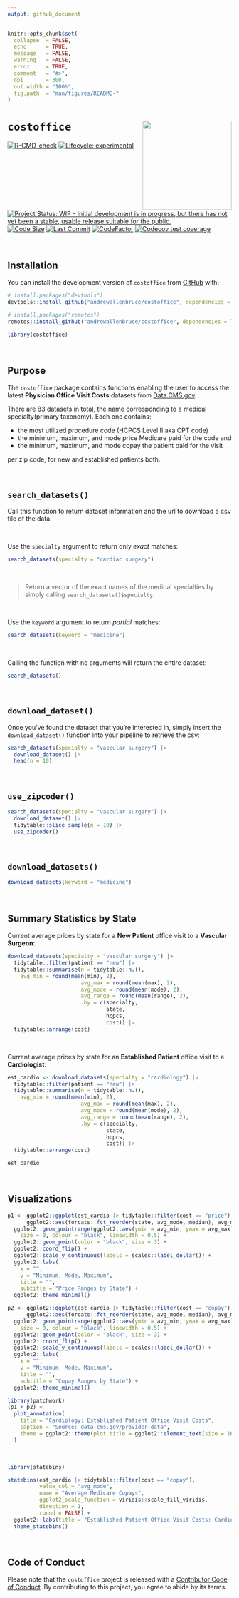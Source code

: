 ```yaml
---
output: github_document
---
```


<!-- README.md is generated from README.Rmd. Please edit that file -->

```r
knitr::opts_chunk$set(
  collapse  = FALSE,
  echo      = TRUE,
  message   = FALSE, 
  warning   = FALSE,
  error     = TRUE,
  comment   = "#>",
  dpi       = 300, 
  out.width = "100%",
  fig.path  = "man/figures/README-"
)
```

# `costoffice` <a href="https://andrewallenbruce.github.io/costoffice/"><img src="man/figures/logo.png" align="right" height="200" /></a>


<!-- badges: start -->
[![R-CMD-check](https://github.com/andrewallenbruce/costoffice/actions/workflows/R-CMD-check.yaml/badge.svg)](https://github.com/andrewallenbruce/costoffice/actions/workflows/R-CMD-check.yaml)
[![Lifecycle: experimental](https://img.shields.io/badge/lifecycle-experimental-orange.svg)](https://lifecycle.r-lib.org/articles/stages.html#experimental)
[![Project Status: WIP - Initial development is in progress, but there has not yet been a stable, usable release suitable for the public.](https://www.repostatus.org/badges/latest/wip.svg)](https://www.repostatus.org/#wip)
[![Code Size](https://img.shields.io/github/languages/code-size/andrewallenbruce/costoffice.svg)](https://github.com/andrewallenbruce/costoffice)
[![Last Commit](https://img.shields.io/github/last-commit/andrewallenbruce/costoffice.svg)](https://github.com/andrewallenbruce/costoffice/commits/main)
[![CodeFactor](https://www.codefactor.io/repository/github/andrewallenbruce/costoffice/badge)](https://www.codefactor.io/repository/github/andrewallenbruce/costoffice)
[![Codecov test coverage](https://codecov.io/gh/andrewallenbruce/costoffice/branch/main/graph/badge.svg)](https://app.codecov.io/gh/andrewallenbruce/costoffice?branch=main)
<!-- badges: end -->

<br>

## Installation

You can install the development version of `costoffice` from [GitHub](https://github.com/) with:

``` r
# install.packages("devtools")
devtools::install_github("andrewallenbruce/costoffice", dependencies = TRUE, build_vignettes = TRUE)
```
``` r
# install.packages("remotes")
remotes::install_github("andrewallenbruce/costoffice", dependencies = TRUE, build_vignettes = TRUE)
```

```r
library(costoffice)
```

<br>

## Purpose

The `costoffice` package contains functions enabling the user to access the latest __Physician Office Visit Costs__ datasets from [Data.CMS.gov](https://data.cms.gov/provider-data/search?page-size=50&theme=Physician%20office%20visit%20costs). 

There are 83 datasets in total, the name corresponding to a medical specialty(primary taxonomy). Each one contains:

  * the most utilized procedure code (HCPCS Level II aka CPT code)
  * the minimum, maximum, and mode price Medicare paid for the code and
  * the minimum, maximum, and mode copay the patient paid for the visit
  
per zip code, for new and established patients both.

<br>

## `search_datasets()`

Call this function to return dataset information and the url to download a csv file of the data.

<br>

Use the `specialty` argument to return only _exact_ matches:

```r
search_datasets(specialty = "cardiac surgery")
```

<br>

> Return a vector of the exact names of the medical specialties by simply calling `search_datasets()$specialty`.

<br>

Use the `keyword` argument to return _partial_ matches:

```r
search_datasets(keyword = "medicine")
```

<br>

Calling the function with no arguments will return the entire dataset:

```r
search_datasets()
```

<br>

## `download_dataset()`

Once you've found the dataset that you're interested in, simply insert the `download_dataset()` function into your pipeline to retrieve the csv:

```r
search_datasets(specialty = "vascular surgery") |> 
  download_dataset() |> 
  head(n = 10)
```


<br>

## `use_zipcoder()`

```r
search_datasets(specialty = "vascular surgery") |> 
  download_dataset() |> 
  tidytable::slice_sample(n = 10) |> 
  use_zipcoder()
```

<br>

## `download_datasets()`

```r
download_datasets(keyword = "medicine")
```


<br>

## Summary Statistics by State

Current average prices by state for a **New Patient** office visit to a **Vascular Surgeon**:

```r
download_datasets(specialty = "vascular surgery") |> 
  tidytable::filter(patient == "new") |> 
  tidytable::summarise(n = tidytable::n.(),
    avg_min = round(mean(min), 2),
                       avg_max = round(mean(max), 2),
                       avg_mode = round(mean(mode), 2),
                       avg_range = round(mean(range), 2),
                       .by = c(specialty, 
                               state, 
                               hcpcs, 
                               cost)) |> 
  tidytable::arrange(cost)
```

<br>

Current average prices by state for an **Established Patient** office visit to a **Cardiologist**:

```r
est_cardio <- download_datasets(specialty = "cardiology") |> 
  tidytable::filter(patient == "new") |> 
  tidytable::summarise(n = tidytable::n.(),
    avg_min = round(mean(min), 2),
                       avg_max = round(mean(max), 2),
                       avg_mode = round(mean(mode), 2),
                       avg_range = round(mean(range), 2),
                       .by = c(specialty, 
                               state, 
                               hcpcs, 
                               cost)) |> 
  tidytable::arrange(cost)

est_cardio
```


<br>

## Visualizations

```r
p1 <- ggplot2::ggplot(est_cardio |> tidytable::filter(cost == "price"), 
      ggplot2::aes(forcats::fct_reorder(state, avg_mode, median), avg_mode)) + 
  ggplot2::geom_pointrange(ggplot2::aes(ymin = avg_min, ymax = avg_max), 
    size = 0, colour = "black", linewidth = 0.5) +
  ggplot2::geom_point(color = "black", size = 3) +
  ggplot2::coord_flip() +
  ggplot2::scale_y_continuous(labels = scales::label_dollar()) +
  ggplot2::labs(
    x = "", 
    y = "Minimum, Mode, Maximum",
    title = "",
    subtitle = "Price Ranges by State") +
  ggplot2::theme_minimal()

p2 <- ggplot2::ggplot(est_cardio |> tidytable::filter(cost == "copay"), 
      ggplot2::aes(forcats::fct_reorder(state, avg_mode, median), avg_mode)) + 
  ggplot2::geom_pointrange(ggplot2::aes(ymin = avg_min, ymax = avg_max), 
    size = 0, colour = "black", linewidth = 0.5) +
  ggplot2::geom_point(color = "black", size = 3) +
  ggplot2::coord_flip() +
  ggplot2::scale_y_continuous(labels = scales::label_dollar()) +
  ggplot2::labs(
    x = "", 
    y = "Minimum, Mode, Maximum",
    title = "",
    subtitle = "Copay Ranges by State") +
  ggplot2::theme_minimal()

library(patchwork)
(p1 + p2) +
  plot_annotation(
    title = "Cardiology: Established Patient Office Visit Costs",
    caption = "Source: data.cms.gov/provider-data",
    theme = ggplot2::theme(plot.title = ggplot2::element_text(size = 16))
  )
```


<br>

```r
library(statebins)

statebins(est_cardio |> tidytable::filter(cost == "copay"), 
          value_col = "avg_mode",
          name = "Average Medicare Copays",
          ggplot2_scale_function = viridis::scale_fill_viridis,
          direction = 1,
          round = FALSE) +
  ggplot2::labs(title = "Established Patient Office Visit Costs: Cardiology") +
  theme_statebins()
```

<br>

## Code of Conduct

Please note that the `costoffice` project is released with a [Contributor Code of Conduct](https://andrewallenbruce.github.io/costoffice/CODE_OF_CONDUCT.html). By contributing to this project, you agree to abide by its terms.
